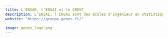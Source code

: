 ```yaml
---
title: L'ENSAE, l'ENSAI et le CREST 
description: L'ENSAE, l'ENSAI sont des écoles d'ingénieur en statistiques, science des données et analyse économique. Le CREST est un centre rassemblant des enseignants-chercheurs d’économie de l’École polytechnique et du CNRS
website: "https://groupe-genes.fr/"

image: genes_logo.png
---
```



